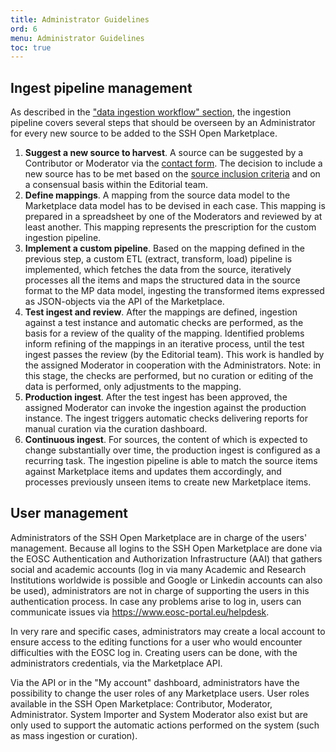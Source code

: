 ```yaml
---
title: Administrator Guidelines
ord: 6
menu: Administrator Guidelines
toc: true
---
```


## Ingest pipeline management

As described in the
["data ingestion workflow" section](/about/implementation#data-ingestion-workflow),
the ingestion pipeline covers several steps that should be overseen by an
Administrator for every new source to be added to the SSH Open Marketplace.

1. **Suggest a new source to harvest**. A source can be suggested by a
   Contributor or Moderator via the [contact form](/contact). The decision to
   include a new source has to be met based on the
   [source inclusion criteria](/about/data#inclusion-criteria) and on a
   consensual basis within the Editorial team.
2. **Define mappings**. A mapping from the source data model to the Marketplace
   data model has to be devised in each case. This mapping is prepared in a
   spreadsheet by one of the Moderators and reviewed by at least another. This
   mapping represents the prescription for the custom ingestion pipeline.
3. **Implement a custom pipeline**. Based on the mapping defined in the previous
   step, a custom ETL (extract, transform, load) pipeline is implemented, which
   fetches the data from the source, iteratively processes all the items and
   maps the structured data in the source format to the MP data model, ingesting
   the transformed items expressed as JSON-objects via the API of the
   Marketplace.
4. **Test ingest and review**. After the mappings are defined, ingestion against
   a test instance and automatic checks are performed, as the basis for a review
   of the quality of the mapping. Identified problems inform refining of the
   mappings in an iterative process, until the test ingest passes the review (by
   the Editorial team). This work is handled by the assigned Moderator in
   cooperation with the Administrators. Note: in this stage, the checks are
   performed, but no curation or editing of the data is performed, only
   adjustments to the mapping.
5. **Production ingest**. After the test ingest has been approved, the assigned
   Moderator can invoke the ingestion against the production instance. The
   ingest triggers automatic checks delivering reports for manual curation via
   the curation dashboard.
6. **Continuous ingest**. For sources, the content of which is expected to
   change substantially over time, the production ingest is configured as a
   recurring task. The ingestion pipeline is able to match the source items
   against Marketplace items and updates them accordingly, and processes
   previously unseen items to create new Marketplace items.

## User management

Administrators of the SSH Open Marketplace are in charge of the users'
management. Because all logins to the SSH Open Marketplace are done via the EOSC
Authentication and Authorization Infrastructure (AAI) that gathers social and
academic accounts (log in via many Academic and Research Institutions worldwide
is possible and Google or Linkedin accounts can also be used), administrators
are not in charge of supporting the users in this authentication process. In
case any problems arise to log in, users can communicate issues via
<https://www.eosc-portal.eu/helpdesk>.

In very rare and specific cases, administrators may create a local account to
ensure access to the editing functions for a user who would encounter
difficulties with the EOSC log in. Creating users can be done, with the
administrators credentials, via the Marketplace API.

Via the API or in the "My account" dashboard, administrators have the
possibility to change the user roles of any Marketplace users. User roles
available in the SSH Open Marketplace: Contributor, Moderator, Administrator.
System Importer and System Moderator also exist but are only used to support the
automatic actions performed on the system (such as mass ingestion or curation).
